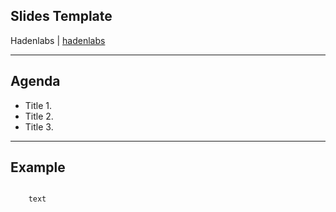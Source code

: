 

## Slides Template

Hadenlabs | [hadenlabs](https://github.com/hadenlabs)

---

## Agenda

- Title 1.
- Title 2.
- Title 3.

---

## Example

<CodeSurfer>

```markdown

    text

```

</CodeSurfer>
